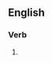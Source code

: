 ==English==

===Verb===
{{head|en|present participle}}

# {{present participle of|revolutionize|lang=en|nocat=1}}